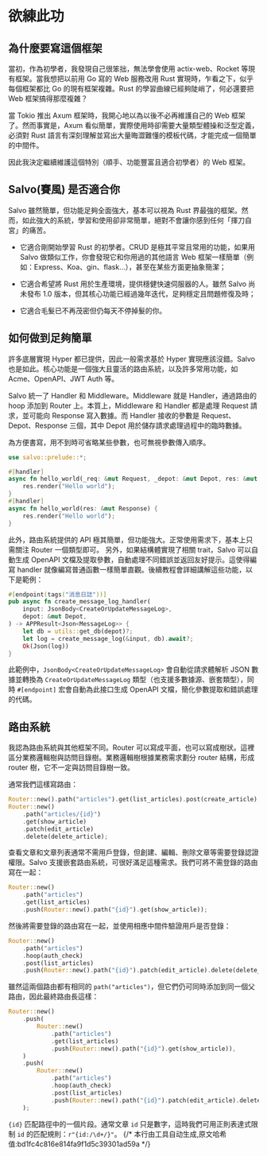 # 欲練此功

## 為什麼要寫這個框架

當初，作為初學者，我發現自己很笨拙，無法學會使用 actix-web、Rocket 等現有框架。當我想把以前用 Go 寫的 Web 服務改用 Rust 實現時，乍看之下，似乎每個框架都比 Go 的現有框架複雜。Rust 的學習曲線已經夠陡峭了，何必還要把 Web 框架搞得那麼複雜？

當 Tokio 推出 Axum 框架時，我開心地以為以後不必再維護自己的 Web 框架了。然而事實是，Axum 看似簡單，實際使用時卻需要大量類型體操和泛型定義，必須對 Rust 語言有深刻理解並寫出大量晦澀難懂的模板代碼，才能完成一個簡單的中間件。

因此我決定繼續維護這個特別（順手、功能豐富且適合初學者）的 Web 框架。

## Salvo(賽風) 是否適合你

Salvo 雖然簡單，但功能足夠全面強大，基本可以視為 Rust 界最強的框架。然而，如此強大的系統，學習和使用卻非常簡單，絕對不會讓你感到任何「揮刀自宮」的痛苦。

- 它適合剛開始學習 Rust 的初學者。CRUD 是極其平常且常用的功能，如果用 Salvo 做類似工作，你會發現它和你用過的其他語言 Web 框架一樣簡單（例如：Express、Koa、gin、flask...），甚至在某些方面更抽象簡潔；

- 它適合希望將 Rust 用於生產環境，提供穩健快速伺服器的人。雖然 Salvo 尚未發布 1.0 版本，但其核心功能已經過幾年迭代，足夠穩定且問題修復及時；

- 它適合毛髮已不再茂密但仍每天不停掉髮的你。

## 如何做到足夠簡單

許多底層實現 Hyper 都已提供，因此一般需求基於 Hyper 實現應該沒錯。Salvo 也是如此。核心功能是一個強大且靈活的路由系統，以及許多常用功能，如 Acme、OpenAPI、JWT Auth 等。

Salvo 統一了 Handler 和 Middleware。Middleware 就是 Handler，通過路由的 hoop 添加到 Router 上。本質上，Middleware 和 Handler 都是處理 Request 請求，並可能向 Response 寫入數據。而 Handler 接收的參數是 Request、Depot、Response 三個，其中 Depot 用於儲存請求處理過程中的臨時數據。

為方便書寫，用不到時可省略某些參數，也可無視參數傳入順序。

```rust
use salvo::prelude::*;

#[handler]
async fn hello_world(_req: &mut Request, _depot: &mut Depot, res: &mut Response) {
    res.render("Hello world");
}
#[handler]
async fn hello_world(res: &mut Response) {
    res.render("Hello world");
}
```

此外，路由系統提供的 API 極其簡單，但功能強大。正常使用需求下，基本上只需關注 Router 一個類型即可。
另外，如果結構體實現了相關 trait，Salvo 可以自動生成 OpenAPI 文檔及提取參數，自動處理不同錯誤並返回友好提示。這使得編寫 handler 就像編寫普通函數一樣簡單直觀。後續教程會詳細講解這些功能，以下是範例：

```rust
#[endpoint(tags("消息日誌"))]
pub async fn create_message_log_handler(
    input: JsonBody<CreateOrUpdateMessageLog>,
    depot: &mut Depot,
) -> APPResult<Json<MessageLog>> {
    let db = utils::get_db(depot)?;
    let log = create_message_log(&input, db).await?;
    Ok(Json(log))
}
```

此範例中，`JsonBody<CreateOrUpdateMessageLog>` 會自動從請求體解析 JSON 數據並轉換為 `CreateOrUpdateMessageLog` 類型（也支援多數據源、嵌套類型），同時 `#[endpoint]` 宏會自動為此接口生成 OpenAPI 文檔，簡化參數提取和錯誤處理的代碼。

## 路由系統

我認為路由系統與其他框架不同。Router 可以寫成平面，也可以寫成樹狀。這裡區分業務邏輯樹與訪問目錄樹。業務邏輯樹根據業務需求劃分 router 結構，形成 router 樹，它不一定與訪問目錄樹一致。

通常我們這樣寫路由：

```rust
Router::new().path("articles").get(list_articles).post(create_article);
Router::new()
    .path("articles/{id}")
    .get(show_article)
    .patch(edit_article)
    .delete(delete_article);
```

查看文章和文章列表通常不需用戶登錄，但創建、編輯、刪除文章等需要登錄認證權限。Salvo 支援嵌套路由系統，可很好滿足這種需求。我們可將不需登錄的路由寫在一起：

```rust
Router::new()
    .path("articles")
    .get(list_articles)
    .push(Router::new().path("{id}").get(show_article));
```

然後將需要登錄的路由寫在一起，並使用相應中間件驗證用戶是否登錄：
```rust
Router::new()
    .path("articles")
    .hoop(auth_check)
    .post(list_articles)
    .push(Router::new().path("{id}").patch(edit_article).delete(delete_article));
```

雖然這兩個路由都有相同的 `path("articles")`，但它們仍可同時添加到同一個父路由，因此最終路由長這樣：

```rust
Router::new()
    .push(
        Router::new()
            .path("articles")
            .get(list_articles)
            .push(Router::new().path("{id}").get(show_article)),
    )
    .push(
        Router::new()
            .path("articles")
            .hoop(auth_check)
            .post(list_articles)
            .push(Router::new().path("{id}").patch(edit_article).delete(delete_article)),
    );
```

`{id}` 匹配路徑中的一個片段。通常文章 `id` 只是數字，這時我們可用正則表達式限制 `id` 的匹配規則：`r"{id:/\d+/}"`。
{/* 本行由工具自动生成,原文哈希值:bd1fc4c816e814fa9f1d5c39301ad59a */}